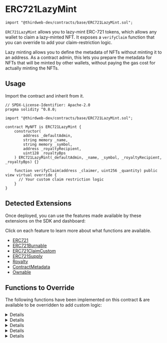 
# ERC721LazyMint

```solidity
import "@thirdweb-dev/contracts/base/ERC721LazyMint.sol";
```

`ERC721LazyMint` allows you to lazy-mint ERC-721 tokens, which allows any wallet to claim a lazy-minted NFT.
It exposes a `verifyClaim` function that you can override to add your claim-restriction logic.

Lazy minting allows you to define the metadata of NFTs without minting it to an address.
As a contract admin, this lets you prepare the metadata for NFTs that will be minted by other wallets,
without paying the gas cost for actually minting the NFTs.

<GithubButtonLink href="https://github.com/thirdweb-dev/contracts/blob/main/contracts/base/ERC721LazyMint.sol" />

## Usage

Import the contract and inherit from it.

```solidity
// SPDX-License-Identifier: Apache-2.0
pragma solidity ^0.8.0;

import "@thirdweb-dev/contracts/base/ERC721LazyMint.sol";

contract MyNFT is ERC721LazyMint {
    constructor(
        address _defaultAdmin,
        string memory _name,
        string memory _symbol,
        address _royaltyRecipient,
        uint128 _royaltyBps
    ) ERC721LazyMint(_defaultAdmin, _name, _symbol, _royaltyRecipient, _royaltyBps) {}

    function verifyClaim(address _claimer, uint256 _quantity) public view virtual override {
      // Your custom claim restriction logic
    }
}
```

## Detected Extensions

Once deployed, you can use the features made available by these extensions on the SDK and dashboard:

Click on each feature to learn more about what functions are available.

- [ERC721](/contracts/build/extensions/erc-721/ERC721)
- [ERC721Burnable](/contracts/build/extensions/erc-721/ERC721Burnable)
- [ERC721ClaimCustom](/contracts/build/extensions/erc-721/ERC721ClaimCustom)
- [ERC721Supply](/contracts/build/extensions/erc-721/ERC721Supply)
- [Royalty](/contracts/build/extensions/general/Royalty)
- [ContractMetadata](/contracts/build/extensions/general/ContractMetadata)
- [Ownable](/contracts/build/extensions/general/Ownable)

## Functions to Override

The following functions have been implemented on this contract & are available to be overridden to add custom logic:

<Details id="tokenURI" summary="tokenURI">
```solidity
/**
*  @notice         Returns the metadata URI for an NFT.
*  @dev            See `BatchMintMetadata` for handling of metadata in this contract.
*
*  @param _tokenId The tokenId of an NFT.
*/
function tokenURI(uint256 _tokenId) public view virtual override returns (string memory) {
    string memory batchUri = _getBaseURI(_tokenId);
    return string(abi.encodePacked(batchUri, _tokenId.toString()));
}
```
</Details>

<Details id="claim" summary="claim">

```solidity
/**
*  @notice          Lets an address claim multiple lazy minted NFTs at once to a recipient.
*                   This function prevents any reentrant calls, and is not allowed to be overridden.
*
*                   Contract creators should override `verifyClaim` and `transferTokensOnClaim`
*                   functions to create custom logic for verification and claiming,
*                   for e.g. price collection, allowlist, max quantity, etc.
*
*  @dev             The logic in `verifyClaim` determines whether the caller is authorized to mint NFTs.
*                   The logic in `transferTokensOnClaim` does actual minting of tokens,
*                   can also be used to apply other state changes.
*
*  @param _receiver  The recipient of the NFT to mint.
*  @param _quantity  The number of NFTs to mint.
*/
function claim(address _receiver, uint256 _quantity) public payable nonReentrant {
    require(_currentIndex + _quantity <= nextTokenIdToLazyMint, "Not enough lazy minted tokens.");
    verifyClaim(msg.sender, _quantity); // Add your claim verification logic by overriding this function.

    uint256 startTokenId = _transferTokensOnClaim(_receiver, _quantity); // Mints tokens. Apply any state updates by overriding this function.
    emit TokensClaimed(msg.sender, _receiver, startTokenId, _quantity);
}
```

</Details>

<Details id="verifyClaim" summary="verifyClaim">

```solidity
/**
     *  @notice          Override this function to add logic for claim verification, based on conditions
     *                   such as allowlist, price, max quantity etc.
     *
     *  @dev             Checks a request to claim NFTs against a custom condition.
     *
     *  @param _claimer   Caller of the claim function.
     *  @param _quantity  The number of NFTs being claimed.
     */
    function verifyClaim(address _claimer, uint256 _quantity) public view virtual {}
```

</Details>

<Details id="burn" summary="burn">

```solidity
/**
*  @notice         Lets an owner or approved operator burn the NFT of the given tokenId.
*  @dev            ERC721A's `_burn(uint256,bool)` internally checks for token approvals.
*
*  @param _tokenId The tokenId of the NFT to burn.
*/
function burn(uint256 _tokenId) external virtual {
    _burn(_tokenId, true);
}
```

</Details>

<Details id="_transferTokensOnClaim" summary="_transferTokensOnClaim">

```solidity
/**
*  @notice          Mints tokens to receiver on claim.
*                   Any state changes related to `claim` must be applied
*                   here by overriding this function.
*
*  @dev             Override this function to add logic for state updation.
*                   When overriding, apply any state changes before `_safeMint`.
*/
function _transferTokensOnClaim(address _receiver, uint256 _quantity)
    internal
    virtual
    returns (uint256 startTokenId)
{
    startTokenId = _currentIndex;
    _safeMint(_receiver, _quantity);
}
```

</Details>
